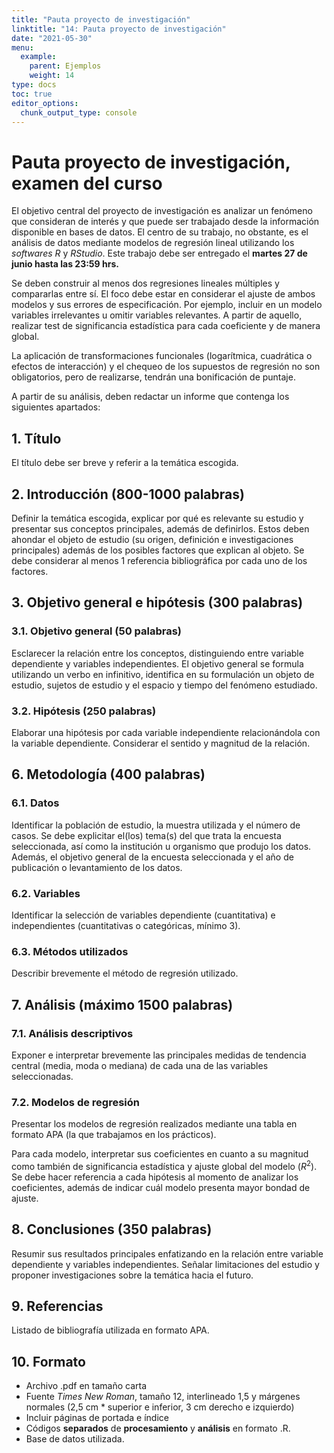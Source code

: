 ```yaml
---
title: "Pauta proyecto de investigación"
linktitle: "14: Pauta proyecto de investigación"
date: "2021-05-30"
menu:
  example:
    parent: Ejemplos
    weight: 14
type: docs
toc: true
editor_options: 
  chunk_output_type: console
---
```


# Pauta proyecto de investigación, examen del curso

El objetivo central del proyecto de investigación es analizar un fenómeno que consideran de interés y que puede ser trabajado desde la información disponible en bases de datos. El centro de su trabajo, no obstante, es el análisis de datos mediante modelos de regresión lineal utilizando los *softwares R* y *RStudio*. Este trabajo debe ser entregado el **martes 27 de junio hasta las 23:59 hrs.**

Se deben construir al menos dos regresiones lineales múltiples y compararlas entre sí. El foco debe estar en considerar el ajuste de ambos modelos y sus errores de especificación. Por ejemplo, incluir en un modelo variables irrelevantes u omitir variables relevantes. A partir de aquello, realizar test de significancia estadística para cada coeficiente y de manera global.

La aplicación de transformaciones funcionales (logarítmica, cuadrática o efectos de interacción) y el chequeo de los supuestos de regresión no son obligatorios, pero de realizarse, tendrán una bonificación de puntaje.

A partir de su análisis, deben redactar un informe que contenga los siguientes apartados:

## 1. Título

El título debe ser breve y referir a la temática escogida.

## 2. Introducción (800-1000 palabras)

Definir la temática escogida, explicar por qué es relevante su estudio y presentar sus conceptos principales, además de definirlos. Estos deben ahondar el objeto de estudio (su origen, definición e investigaciones principales) además de los posibles factores que explican al objeto. Se debe considerar al menos 1 referencia bibliográfica por cada uno de los factores.

## 3. Objetivo general e hipótesis (300 palabras)

### 3.1. Objetivo general (50 palabras)

Esclarecer la relación entre los conceptos, distinguiendo entre variable dependiente y variables independientes. El objetivo general se formula utilizando un verbo en infinitivo, identifica en su formulación un objeto de estudio, sujetos de estudio y el espacio y tiempo del fenómeno estudiado.

### 3.2. Hipótesis (250 palabras)

Elaborar una hipótesis por cada variable independiente relacionándola con la variable dependiente. Considerar el sentido y magnitud de la relación.

## 6. Metodología (400 palabras)

### 6.1. Datos

Identificar la población de estudio, la muestra utilizada y el número de casos. Se debe explicitar el(los) tema(s) del que trata la encuesta seleccionada, así como la institución u organismo que produjo los datos. Además, el objetivo general de la encuesta seleccionada y el año de publicación o levantamiento de los datos.

### 6.2. Variables

Identificar la selección de variables dependiente (cuantitativa) e independientes (cuantitativas o categóricas, mínimo 3).

### 6.3. Métodos utilizados

Describir brevemente el método de regresión utilizado.

## 7. Análisis (máximo 1500 palabras)

### 7.1. Análisis descriptivos

Exponer e interpretar brevemente las principales medidas de tendencia central (media, moda o mediana) de cada una de las variables seleccionadas.

### 7.2. Modelos de regresión

Presentar los modelos de regresión realizados mediante una tabla en formato APA (la que trabajamos en los prácticos).

Para cada modelo, interpretar sus coeficientes en cuanto a su magnitud como también de significancia estadística y ajuste global del modelo ($R^2$). Se debe hacer referencia a cada hipótesis al momento de analizar los coeficientes, además de indicar cuál modelo presenta mayor bondad de ajuste.

## 8. Conclusiones (350 palabras)

Resumir sus resultados principales enfatizando en la relación entre variable dependiente y variables independientes. Señalar limitaciones del estudio y proponer investigaciones sobre la temática hacia el futuro.

## 9. Referencias

Listado de bibliografía utilizada en formato APA.

## 10. Formato

-   Archivo .pdf en tamaño carta
  +   Fuente *Times New Roman*, tamaño 12, interlineado 1,5 y márgenes normales (2,5 cm \* superior e inferior, 3 cm derecho e izquierdo)
  +   Incluir páginas de portada e índice
- Códigos **separados** de **procesamiento** y **análisis** en formato .R. 
- Base de datos utilizada. 
